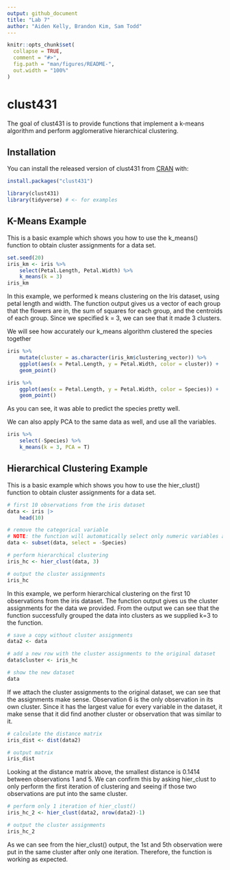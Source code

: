 ```yaml
---
output: github_document
title: "Lab 7"
author: "Aiden Kelly, Brandon Kim, Sam Todd"
---
```


<!-- README.md is generated from README.Rmd. Please edit that file -->

```r
knitr::opts_chunk$set(
  collapse = TRUE,
  comment = "#>",
  fig.path = "man/figures/README-",
  out.width = "100%"
)
```

# clust431

<!-- badges: start -->
<!-- badges: end -->

The goal of clust431 is to provide functions that implement a k-means algorithm and perform agglomerative hierarchical clustering. 

## Installation

You can install the released version of clust431 from [CRAN](https://CRAN.R-project.org) with:

```r
install.packages("clust431")
```

```r
library(clust431)
library(tidyverse) # <- for examples
```

## K-Means Example

This is a basic example which shows you how to use the k_means() function to obtain cluster assignments for a data set. 

```r
set.seed(20)
iris_km <- iris %>%
    select(Petal.Length, Petal.Width) %>%
    k_means(k = 3)
iris_km
```

In this example, we performed k means clustering on the Iris dataset, using petal length and width. The function output gives us a vector of each group that the flowers are in, the sum of squares for each group, and the centroids of each group. Since we specified k = 3, we can see that it made 3 clusters.

We will see how accurately our k_means algorithm clustered the species together

```r
iris %>%
    mutate(cluster = as.character(iris_km$clustering_vector)) %>%
    ggplot(aes(x = Petal.Length, y = Petal.Width, color = cluster)) +
    geom_point()
```

```r
iris %>%
    ggplot(aes(x = Petal.Length, y = Petal.Width, color = Species)) +
    geom_point()
```

As you can see, it was able to predict the species pretty well. 

We can also apply PCA to the same data as well, and use all the variables. 

```r
iris %>%
    select(-Species) %>%
    k_means(k = 3, PCA = T)
```


## Hierarchical Clustering Example

This is a basic example which shows you how to use the hier_clust() function to obtain cluster assignments for a data set. 

```r
# first 10 observations from the iris dataset
data <- iris |> 
    head(10)

# remove the categorical variable
# NOTE: the function will automatically select only numeric variables anyway 
data <- subset(data, select = -Species)

# perform hierarchical clustering
iris_hc <- hier_clust(data, 3)

# output the cluster assignments
iris_hc
```

In this example, we perform hierarchical clustering on the first 10 observations from the iris dataset. The function output gives us the cluster assignments for the data we provided. From the output we can see that the function successfully grouped the data into clusters as we supplied k=3 to the function.

```r
# save a copy without cluster assignments
data2 <- data

# add a new row with the cluster assignments to the original dataset
data$cluster <- iris_hc

# show the new dataset
data
```

If we attach the cluster assignments to the original dataset, we can see that the assignments make sense. Observation 6 is the only observation in its own cluster. Since it has the largest value for every variable in the dataset, it make sense that it did find another cluster or observation that was similar to it. 

```r
# calculate the distance matrix
iris_dist <- dist(data2)

# output matrix
iris_dist
```

Looking at the distance matrix above, the smallest distance is 0.1414 between observations 1 and 5. We can confirm this by asking hier_clust to only perform the first iteration of clustering and seeing if those two observations are put into the same cluster.

```r
# perform only 1 iteration of hier_clust()
iris_hc_2 <- hier_clust(data2, nrow(data2)-1)

# output the cluster assignments
iris_hc_2
```

As we can see from the hier_clust() output, the 1st and 5th observation were put in the same cluster after only one iteration. Therefore, the function is working as expected.
